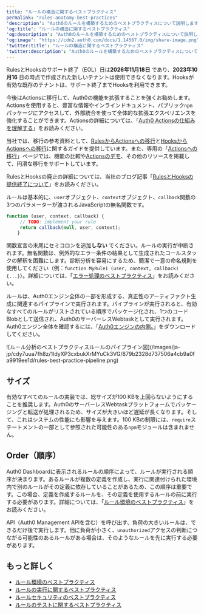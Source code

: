 ```yaml
---
title: "ルールの構造に関するベストプラクティス"
permalink: "rules-anatomy-best-practices"
'description': "Auth0のルールを構築するためのベストプラクティスについて説明します。"
'og:title': "ルールの構造に関するベストプラクティス"
'og:description': "Auth0のルールを構築するためのベストプラクティスについて説明します。"
'og:image': "https://cdn2.auth0.com/docs/1.14567.0/img/share-image.png"
'twitter:title': "ルールの構造に関するベストプラクティス"
'twitter:description': "Auth0のルールを構築するためのベストプラクティスについて説明します。"
---
```


<Warning>

RulesとHooksのサポート終了（EOL）日は**2026年11月18日** であり、**2023年10月16** 日の時点で作成された新しいテナントは使用できなくなります。Hooksが有効な既存のテナントは、サポート終了までHooksを利用できます。

今後はActionsに移行して、Auth0の機能を拡張することを強くお勧めします。Actionsを使用すると、豊富な情報やインラインドキュメント、パブリック`npm`パッケージにアクセスして、外部統合を使って全体的な拡張エクスペリエンスを強化することができます。Actionsの詳細については、「[Auth0 Actionsの仕組みを理解する](/ja-jp/customize/actions/actions-overview)」をお読みください。

当社では、移行の参考資料として、[RulesからActionsへの移行](/ja-jp/customize/actions/migrate/migrate-from-rules-to-actions)と[HooksからActionsへの移行](/ja-jp/customize/actions/migrate/migrate-from-hooks-to-actions)に関するガイドを提供しています。また、専用の「[Actionsへの移行](https://auth0.com/extensibility/movetoactions)」ページでは、機能の比較や[Actionsのデモ](https://www.youtube.com/watch?v=UesFSY1klrI)、その他のリソースを掲載して、円滑な移行をサポートしています。

RulesとHooksの廃止の詳細については、当社のブログ記事「[RulesとHooksの提供終了について](https://auth0.com/blog/preparing-for-rules-and-hooks-end-of-life/)」をお読みください。

</Warning>

ルールは基本的に、`user`オブジェクト、`context`オブジェクト、`callback`関数の3つのパラメーターが渡されるJavaScriptの無名関数です。

```javascript lines
function (user, context, callback) {
     // TODO: implement your rule
     return callback(null, user, context);
    }
```

関数宣言の末尾にセミコロンを追加**しない** でください。ルールの実行が中断されます。無名関数は、例外的なエラー条件の結果として生成されたコールスタックの解釈を困難にします。診断分析を容易にするため、簡潔で一意の命名規則を使用してください（例：`function MyRule1 (user, context, callback) {...}`）。詳細については、「[エラー処理のベストプラクティス](/ja-jp/troubleshoot/error-handling-best-practices)」をお読みください。

ルールは、Auth0エンジン全体の一部を形成する、真正性のアーティファクト生成に関連するパイプラインで実行されます。パイプラインが実行されると、有効なすべてのルールがリストされている順序でパッケージ化され、1つのコードBlobとして送信され、Auth0のサーバーレスWebtaskとして実行されます。Auth0エンジン全体を確認するには、「[Auth0エンジンの内側。](https://cdn.auth0.com/blog/auth0-raises-100m-to-fuel-the-growth/inside-the-auth0-engine-high-res.jpg)」をダウンロードしてください。

<Frame>![ルール分析のベストプラクティスルールのパイプライン図](/images/ja-jp/cdy7uua7fh8z/1IdyXP3cxbukXrMYuCk3VG/879b2328d737506a4cb9a0fa9919ee1d/rules-best-practice-pipeline.png)</Frame>

## サイズ

有効なすべてのルールの実装では、総サイズが100 KBを上回らないようにすることを推奨します。Auth0のサーバーレスWebtaskプラットフォームでパッケージングと転送が処理されるため、サイズが大きいほど遅延が長くなります。そして、これはシステムの性能にも影響を与えます。100 KBの制限には、`require`ステートメントの一部として参照された可能性のある`npm`モジュールは含まれません。

## Order（順序）

<Tooltip data-tooltip-id="react-containers-DefinitionTooltip-0" href="/ja-jp/glossary?term=auth0-dashboard" tip="Auth0 Dashboard: サービスを構成するためのAuth0の主製品。" cta="用語集の表示">Auth0 Dashboard</Tooltip>に表示されるルールの順序によって、ルールが実行される順序が決まります。あるルールが複数の定義を作成し、実行に関連付けられた環境内で別のルールがその定義に依存していることがあるため、この順序は重要です。この場合、定義を作成するルールを、その定義を使用するルールの前に実行する必要があります。詳細については、「[ルール環境のベストプラクティス](/ja-jp/rules-best-practices/rules-environment-best-practices)」をお読みください。

API（Auth0 <Tooltip data-tooltip-id="react-containers-DefinitionTooltip-0" href="/ja-jp/glossary?term=management-api" tip="Management API: 顧客が管理タスクを実行できるようにするための製品。" cta="用語集の表示">Management API</Tooltip>を含む）を呼び出す、負荷の大きいルールは、できるだけ後で実行します。他に負荷が小さく、`unauthorized`アクセスの判断につながる可能性のあるルールがある場合は、そのようなルールを先に実行する必要があります。

## もっと詳しく

* [ルール環境のベストプラクティス](/ja-jp/rules-best-practices/rules-environment-best-practices)
* [ルールの実行に関するベストプラクティス](/ja-jp/rules-best-practices/rules-execution-best-practices)
* [ルールセキュリティのベストプラクティス](/ja-jp/rules-best-practices/rules-security-best-practices)
* [ルールのテストに関するベストプラクティス](/ja-jp/rules-best-practices/rules-testing-best-practices)